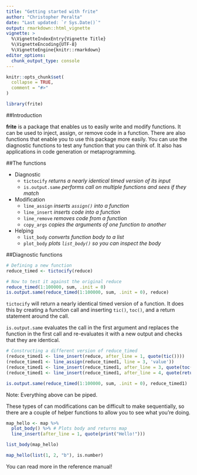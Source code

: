 ```yaml
---
title: "Getting started with frite"
author: "Christopher Peralta"
date: "Last updated: `r Sys.Date()`"
output: rmarkdown::html_vignette
vignette: >
  %\VignetteIndexEntry{Vignette Title}
  %\VignetteEncoding{UTF-8}
  %\VignetteEngine{knitr::rmarkdown}
editor_options: 
  chunk_output_type: console
---
```


```r
knitr::opts_chunk$set(
  collapse = TRUE,
  comment = "#>"
)

library(frite)
```
##Introduction

**frite** is a package that enables us to easily write and modify functions. It can be used to inject, assign, or remove code in a function.  There are also functions that enable you to use this package more easily. You can use the diagnostic functions to test any function that you can think of. It also has applications in code generation or metaprogramming. 


##The functions

* Diagnostic <br>
    * `tictocify` *returns a nearly identical timed version of its input* <br>
    * `is.output.same` *performs call on multiple functions and sees if they match* 
  
  
* Modification <br>
    * `line_assign` *inserts `assign()` into a function* <br>
    * `line_insert` *inserts code into a function* <br>
    * `line_remove` *removes code from a function* <br>
    * `copy_args` *copies the arguments of one function to another* 
  
* Helping <br>
    * `list_body` *converts function body to a list* <br>
    * `plot_body` *plots `list_body()` so you can inspect the body*


##Diagnostic functions

```r
# Defining a new function
reduce_timed <- tictocify(reduce)

# Now to test it against the original reduce
reduce_timed(1:100000, sum, .init = 0) 
is.output.same(reduce_timed(1:100000, sum, .init = 0), reduce)
```

`tictocify` will return a nearly identical timed version of a function. It does this by creating a function call and inserting `tic()`, `toc()`, and a return statement around the call. 

`is.output.same` evaluates the call in the first argument and replaces the function in the first call and re-evaluates it with a new output and checks that they are identical. 

```r
# Constructing a different version of reduce_timed
(reduce_timed1 <- line_insert(reduce, after_line = 1, quote(tic())))
(reduce_timed1 <- line_assign(reduce_timed1, line = 3, 'value'))
(reduce_timed1 <- line_insert(reduce_timed1, after_line = 3, quote(toc())))
(reduce_timed1 <- line_insert(reduce_timed1, after_line = 4, quote(return(value))))

is.output.same(reduce_timed(1:100000, sum, .init = 0), reduce_timed1)
```
Note: Everything above can be piped. 

These types of can modifications can be difficult to make sequentially, so there are a couple of helper functions to allow you to see what you're doing. 

```r
map_hello <- map %>% 
  plot_body() %>% # Plots body and returns map
  line_insert(after_line = 1, quote(print("Hello!")))

list_body(map_hello)

map_hello(list(1, 2, "b"), is.number)
```

You can read more in the reference manual!
